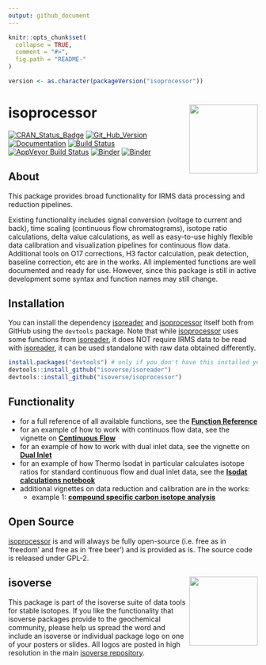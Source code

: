 ```yaml
---
output: github_document
---
```


<!-- README.md is generated from README.Rmd. Please edit that file -->

```r
knitr::opts_chunk$set(
  collapse = TRUE,
  comment = "#>",
  fig.path = "README-"
)

version <- as.character(packageVersion("isoprocessor"))
```

# isoprocessor <a href='http://isoprocessor.isoverse.org'><img src='man/figures/isoprocessor_logo_thumb.png' align="right" height="138.5"/></a>

[![CRAN_Status_Badge](http://www.r-pkg.org/badges/version/isoprocessor)](https://cran.r-project.org/package=isoprocessor)
[![Git_Hub_Version](https://img.shields.io/badge/GitHub-`r version`-orange.svg?style=flat-square)](https://github.com/isoverse/isoprocessor/commits)
[![Documentation](https://img.shields.io/badge/docs-online-green.svg)](http://isoprocessor.isoverse.org/)
[![Build Status](https://travis-ci.org/isoverse/isoprocessor.svg?branch=master)](https://travis-ci.org/isoverse/isoprocessor)
[![AppVeyor Build Status](https://ci.appveyor.com/api/projects/status/github/isoverse/isoprocessor?branch=master&svg=true)](https://ci.appveyor.com/project/KopfLab/isoprocessor)
[![Binder](https://img.shields.io/badge/launch-RStudio-blue.svg)](https://mybinder.org/v2/gh/isoverse/isoprocessor/binder?urlpath=rstudio)
[![Binder](https://img.shields.io/badge/launch-Jupyter-orange.svg)](https://mybinder.org/v2/gh/isoverse/isoprocessor/binder?urlpath=lab)

## About

This package provides broad functionality for IRMS data processing and reduction pipelines.

Existing functionality includes signal conversion (voltage to current and back), time scaling (continuous flow chromatograms), isotope ratio calculations, delta value calculations, as well as easy-to-use highly flexible data calibration and visualization pipelines for continuous flow data. Additional tools on O17 corrections, H3 factor calculation, peak detection, baseline correction, etc are in the works. All implemented functions are well documented and ready for use. However, since this package is still in active development some syntax and function names may still change.

## Installation

You can install the dependency [isoreader](http://isoreader.isoverse.org/) and [isoprocessor](http://isoprocessor.isoverse.org/) itself both from GitHub using the `devtools` package. Note that while [isoprocessor](http://isoprocessor.isoverse.org/) uses some functions from [isoreader](http://isoreader.isoverse.org/), it does NOT require IRMS data to be read with [isoreader](http://isoreader.isoverse.org/), it can be used standalone with raw data obtained differently.

```r
install.packages("devtools") # only if you don't have this installed yet
devtools::install_github("isoverse/isoreader")
devtools::install_github("isoverse/isoprocessor")
```

## Functionality

 - for a full reference of all available functions, see the **[Function Reference](http://isoprocessor.isoverse.org/reference/)**
 - for an example of how to work with continuos flow data, see the vignette on **[Continuous Flow](http://isoprocessor.isoverse.org/articles/continuous_flow.html)**
 - for an example of how to work with dual inlet data, see the vignette on **[Dual Inlet](http://isoprocessor.isoverse.org/articles/dual_inlet.html)**
 - for an example of how Thermo Isodat in particular calculates isotope ratios for standard continuous flow and dual inlet data, see the **[Isodat calculations notebook](http://isoprocessor.isoverse.org/other/how_isodat_calculates_R.html)**
 - additional vignettes on data reduction and calibration are in the works:
    - example 1: **[compound specific carbon isotope analysis](http://isoprocessor.isoverse.org/articles/gc_irms_example_carbon.html)**

## Open Source

[isoprocessor](http://isoprocessor.isoverse.org/) is and will always be fully open-source (i.e. free as in 'freedom' and free as in 'free beer') and is provided as is. The source code is released under GPL-2.

## isoverse <a href='http://www.isoverse.org'><img src='man/figures/isoverse_logo_thumb.png' align="right" height="138.5"/></a>

This package is part of the isoverse suite of data tools for stable isotopes. If you like the functionality that isoverse packages provide to the geochemical community, please help us spread the word and include an isoverse or individual package logo on one of your posters or slides. All logos are posted in high resolution in the main [isoverse repository](https://github.com/isoverse/isoverse/tree/master/man/figures).

